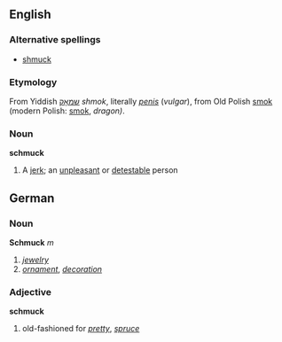 ==English==
===Alternative spellings===
* [[shmuck]]

===Etymology===
From Yiddish [[שמאָק]] ''shmok'', literally ''[[penis]]'' (''vulgar''), from Old Polish [[smok]] (modern Polish: [[smok]], ''dragon)''.

===Noun===
'''schmuck'''
#A [[jerk]]; an [[unpleasant]] or [[detest]]able person


==German==
===Noun===
'''Schmuck''' ''m''
#''[[jewelry]]''
#''[[ornament]]'', ''[[decoration]]''
===Adjective===
'''schmuck'''
# old-fashioned for ''[[pretty]]'', ''[[spruce]]''